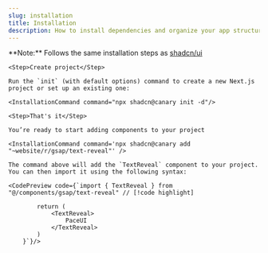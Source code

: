 ```yaml
---
slug: installation
title: Installation
description: How to install dependencies and organize your app structure.
---
```


<Callout>
    **Note:** Follows the same installation steps as <a href="https://ui.shadcn.com">shadcn/ui</a>
</Callout>

<Steps>

    <Step>Create project</Step>

    Run the `init` (with default options) command to create a new Next.js project or set up an existing one:

    <InstallationCommand command="npx shadcn@canary init -d"/>

    <Step>That's it</Step>

    You’re ready to start adding components to your project

    <InstallationCommand command='npx shadcn@canary add "~website/r/gsap/text-reveal"' />

    The command above will add the `TextReveal` component to your project. You can then import it using the following syntax:

    <CodePreview code={`import { TextReveal } from "@/components/gsap/text-reveal" // [!code highlight]

            return (
                <TextReveal>
                    PaceUI
                </TextReveal>
            )
        }`}/>

</Steps>
